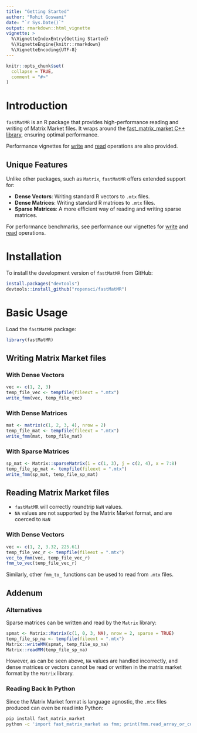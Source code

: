 ```yaml
---
title: "Getting Started"
author: "Rohit Goswami"
date: "`r Sys.Date()`"
output: rmarkdown::html_vignette
vignette: >
  %\VignetteIndexEntry{Getting Started}
  %\VignetteEngine{knitr::rmarkdown}
  %\VignetteEncoding{UTF-8}
---
```


```r
knitr::opts_chunk$set(
  collapse = TRUE,
  comment = "#>"
)
```

# Introduction

`fastMatMR` is an R package that provides high-performance reading and writing
of Matrix Market files. It wraps around the [fast_matrix_market C++
library](https://github.com/alugowski/fast_matrix_market), ensuring optimal
performance.

Performance vignettes for
[write](https://docs.ropensci.org/fastMatMR/articles/fmm_write_bench.html) and
[read](https://docs.ropensci.org/fastMatMR/articles/fmm_read_bench.html)
operations are also provided.


## Unique Features

Unlike other packages, such as `Matrix`, `fastMatMR` offers extended support
for:

- **Dense Vectors**: Writing standard R vectors to `.mtx` files.
- **Dense Matrices**: Writing standard R matrices to `.mtx` files.
- **Sparse Matrices**: A more efficient way of reading and writing sparse
  matrices.
  
For performance benchmarks, see performance our vignettes for
[write](https://docs.ropensci.org/fastMatMR/articles/fmm_write_bench.html) and
[read](https://docs.ropensci.org/fastMatMR/articles/fmm_read_bench.html)
operations.

# Installation

To install the development version of `fastMatMR` from GitHub:

```r
install.packages("devtools")
devtools::install_github("ropensci/fastMatMR")
```

# Basic Usage

Load the `fastMatMR` package:

```r
library(fastMatMR)
```

## Writing Matrix Market files

### With Dense Vectors

```r
vec <- c(1, 2, 3)
temp_file_vec <- tempfile(fileext = ".mtx")
write_fmm(vec, temp_file_vec)
```

### With Dense Matrices

```r
mat <- matrix(c(1, 2, 3, 4), nrow = 2)
temp_file_mat <- tempfile(fileext = ".mtx")
write_fmm(mat, temp_file_mat)
```

### With Sparse Matrices

```r
sp_mat <- Matrix::sparseMatrix(i = c(1, 3), j = c(2, 4), x = 7:8)
temp_file_sp_mat <- tempfile(fileext = ".mtx")
write_fmm(sp_mat, temp_file_sp_mat)
```

## Reading Matrix Market files

- `fastMatMR` will correctly roundtrip `NaN` values.
- `NA` values are not supported by the Matrix Market format, and are coerced to `NaN`

### With Dense Vectors

```r
vec <- c(1, 2, 3.32, 225.61)
temp_file_vec_r <- tempfile(fileext = ".mtx")
vec_to_fmm(vec, temp_file_vec_r)
fmm_to_vec(temp_file_vec_r)
```

Similarly, other `fmm_to_` functions can be used to read from `.mtx` files.

## Addenum

### Alternatives

Sparse matrices can be written and read by the `Matrix` library:

```r
spmat <- Matrix::Matrix(c(1, 0, 3, NA), nrow = 2, sparse = TRUE)
temp_file_sp_na <- tempfile(fileext = ".mtx")
Matrix::writeMM(spmat, temp_file_sp_na)
Matrix::readMM(temp_file_sp_na)
```

However, as can be seen above, `NA` values are handled incorrectly, and dense
matrices or vectors cannot be read or written in the matrix market format by the
`Matrix` library.


### Reading Back In Python

Since the Matrix Market format is language agnostic, the `.mtx` files produced
can even be read into Python:

```bash
pip install fast_matrix_market
python -c 'import fast_matrix_market as fmm; print(fmm.read_array_or_coo("sparse.mtx"))'
```
